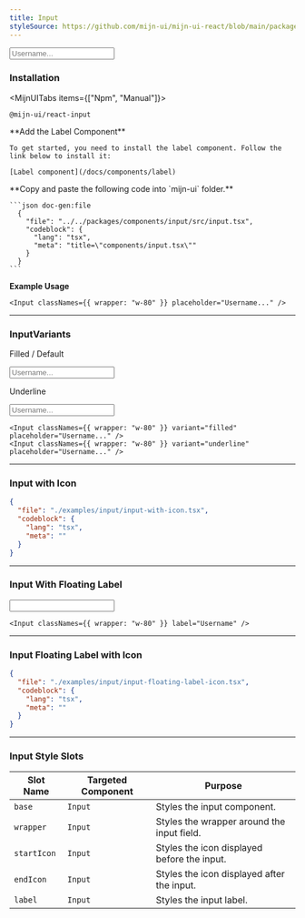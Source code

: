 ```yaml
---
title: Input
styleSource: https://github.com/mijn-ui/mijn-ui-react/blob/main/packages/theme/src/components/input.ts
---
```



<ComponentPreview>
  <Input classNames={{ wrapper: "w-80" }} placeholder="Username..." />
</ComponentPreview>

### Installation

<MijnUITabs items={["Npm", "Manual"]}>
  <MijnUITabsContent value="Npm">
  ```package-install
  @mijn-ui/react-input
  ```
  </MijnUITabsContent>
  <MijnUITabsContent value="Manual">
  <Steps>
  <Step>
     **Add the Label Component**

    To get started, you need to install the label component. Follow the link below to install it:

    [Label component](/docs/components/label)

  </Step>

  <Step>
    **Copy and paste the following code into  `mijn-ui` folder.**

    ```json doc-gen:file
      {
        "file": "../../packages/components/input/src/input.tsx",
        "codeblock": {
          "lang": "tsx",
          "meta": "title=\"components/input.tsx\""
        }
      }
    ```
  </Step>
</Steps>
</MijnUITabsContent>
</MijnUITabs>

**Example Usage**

```tsx
<Input classNames={{ wrapper: "w-80" }} placeholder="Username..." />
```

---

### InputVariants

<ComponentPreview className="flex-col gap-8">
  <div className="flex flex-col gap-2">
    <p className="font-medium text-small">Filled / Default</p>
    <Input classNames={{ wrapper: "w-80" }} variant="filled" placeholder="Username..." />
  </div>
  <div className="flex flex-col gap-2">
    <p className="font-medium text-small">Underline</p>
    <Input classNames={{ wrapper: "w-80" }} variant="underline" placeholder="Username..." />
  </div>
</ComponentPreview>


```tsx
<Input classNames={{ wrapper: "w-80" }} variant="filled" placeholder="Username..." />
<Input classNames={{ wrapper: "w-80" }} variant="underline" placeholder="Username..." />
```

---

### Input with Icon

<ComponentPreview>
  <InputWithIcon />
</ComponentPreview>

```json doc-gen:file
{
  "file": "./examples/input/input-with-icon.tsx",
  "codeblock": {
    "lang": "tsx",
    "meta": ""
  }
}
```

---

### Input With Floating Label

<ComponentPreview>
  <Input classNames={{ wrapper: "w-80" }} label="Username" />
</ComponentPreview>

```tsx
<Input classNames={{ wrapper: "w-80" }} label="Username" />
```

---

### Input Floating Label with Icon

<ComponentPreview>
  <InputFloatingLabelIcon />
</ComponentPreview>

```json doc-gen:file
{
  "file": "./examples/input/input-floating-label-icon.tsx",
  "codeblock": {
    "lang": "tsx",
    "meta": ""
  }
}
```

---

### Input Style Slots

| **Slot Name**    | **Targeted Component** | **Purpose**                                      |
|-------------------|------------------------|-------------------------------------------------|
| `base`           | `Input`               | Styles the input component.                |
| `wrapper`        | `Input`        | Styles the wrapper around the input field.      |
| `startIcon`      | `Input`      | Styles the icon displayed before the input.     |
| `endIcon`        | `Input`        | Styles the icon displayed after the input.      |
| `label`          | `Input`          | Styles the input label.                         |

